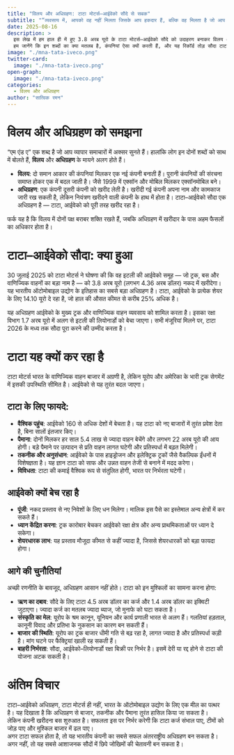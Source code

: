 ```yaml
---
title: "विलय और अधिग्रहण: टाटा मोटर्स–आईवेको सौदे से सबक"
subtitle: "“व्यवसाय में, आपको वह नहीं मिलता जिसके आप हकदार हैं, बल्कि वह मिलता है जो आप तय कर पाते हैं।” — चेस्टर एल. कारास"
date: 2025-08-16
description: >
  इस लेख में हम हाल ही में हुए 3.8 अरब यूरो के टाटा मोटर्स–आईवेको सौदे को उदाहरण बनाकर विलय और अधिग्रहण के बीच का अंतर समझेंगे।
  हम जानेंगे कि इन शब्दों का क्या मतलब है, कंपनियां ऐसा क्यों करती हैं, और यह रिकॉर्ड तोड़ सौदा टाटा मोटर्स के भविष्य को कैसे बदल सकता है।
image: "./mna-tata-iveco.png"
twitter-card:
  image: "./mna-tata-iveco.png"
open-graph:
  image: "./mna-tata-iveco.png"
categories:
  - विलय और अधिग्रहण
author: "सात्विक रमन"
---
```


# विलय और अधिग्रहण को समझना
“एम एंड ए” एक शब्द है जो आप व्यापार समाचारों में अक्सर सुनते हैं। हालांकि लोग इन दोनों शब्दों को साथ में बोलते हैं, **विलय** और **अधिग्रहण** के मायने अलग होते हैं।

* **विलय**: दो समान आकार की कंपनियां मिलकर एक नई कंपनी बनाती हैं। पुरानी कंपनियों की संरचना समाप्त होकर एक में बदल जाती है। जैसे 1999 में एक्सॉन और मोबिल मिलकर एक्सॉनमोबिल बने।
* **अधिग्रहण**: एक कंपनी दूसरी कंपनी को खरीद लेती है। खरीदी गई कंपनी अपना नाम और कामकाज जारी रख सकती है, लेकिन नियंत्रण खरीदने वाली कंपनी के हाथ में होता है। टाटा–आईवेको सौदा एक अधिग्रहण है — टाटा, आईवेको को पूरी तरह खरीद रहा है।

फर्क यह है कि विलय में दोनों पक्ष बराबर शक्ति रखते हैं, जबकि अधिग्रहण में खरीदार के पास अहम फैसलों का अधिकार होता है।

# टाटा–आईवेको सौदा: क्या हुआ
30 जुलाई 2025 को टाटा मोटर्स ने घोषणा की कि वह इटली की आईवेको समूह — जो ट्रक, बस और वाणिज्यिक वाहनों का बड़ा नाम है — को 3.8 अरब यूरो (लगभग 4.36 अरब डॉलर) नकद में खरीदेगा। यह भारतीय ऑटोमोबाइल उद्योग के इतिहास का सबसे बड़ा अधिग्रहण है। टाटा, आईवेको के प्रत्येक शेयर के लिए 14.10 यूरो दे रहा है, जो हाल की औसत कीमत से करीब 25% अधिक है।

यह अधिग्रहण आईवेको के मुख्य ट्रक और वाणिज्यिक वाहन व्यवसाय को शामिल करता है। इसका रक्षा विभाग 1.7 अरब यूरो में अलग से इटली की लियोनार्डो को बेचा जाएगा। सभी मंजूरियां मिलने पर, टाटा 2026 के मध्य तक सौदा पूरा करने की उम्मीद करता है।

# टाटा यह क्यों कर रहा है
टाटा मोटर्स भारत के वाणिज्यिक वाहन बाजार में अग्रणी है, लेकिन यूरोप और अमेरिका के भारी ट्रक सेगमेंट में इसकी उपस्थिति सीमित है। आईवेको से यह तुरंत बदल जाएगा।

## टाटा के लिए फायदे:

* **वैश्विक पहुंच**: आईवेको 160 से अधिक देशों में बेचता है। यह टाटा को नए बाजारों में तुरंत प्रवेश देता है, बिना सालों इंतजार किए।
* **पैमाना**: दोनों मिलकर हर साल 5.4 लाख से ज्यादा वाहन बेचेंगे और लगभग 22 अरब यूरो की आय होगी। बड़े पैमाने पर उत्पादन से प्रति वाहन लागत घटेगी और प्रतिस्पर्धा में बढ़त मिलेगी।
* **तकनीक और अनुसंधान**: आईवेको के पास हाइड्रोजन और इलेक्ट्रिक ट्रकों जैसे वैकल्पिक ईंधनों में विशेषज्ञता है। यह ज्ञान टाटा को साफ और उन्नत वाहन तेजी से बनाने में मदद करेगा।
* **विविधता**: टाटा की कमाई वैश्विक रूप से संतुलित होगी, भारत पर निर्भरता घटेगी।

## आईवेको क्यों बेच रहा है
* **पूंजी**: नकद प्रस्ताव से नए निवेशों के लिए धन मिलेगा। मालिक इस पैसे का इस्तेमाल अन्य क्षेत्रों में कर सकते हैं।
* **ध्यान केंद्रित करना**: ट्रक कारोबार बेचकर आईवेको रक्षा क्षेत्र और अन्य प्राथमिकताओं पर ध्यान दे सकेगा।
* **शेयरधारक लाभ**: यह प्रस्ताव मौजूदा कीमत से कहीं ज्यादा है, जिससे शेयरधारकों को बड़ा फायदा होगा।

## आगे की चुनौतियां
अच्छी रणनीति के बावजूद, अधिग्रहण आसान नहीं होते। टाटा को इन मुश्किलों का सामना करना होगा:

* **ऋण का दबाव**: सौदे के लिए टाटा 4.5 अरब डॉलर का कर्ज और 1.4 अरब डॉलर का इक्विटी जुटाएगा। ज्यादा कर्ज का मतलब ज्यादा ब्याज, जो मुनाफे को घटा सकता है।
* **संस्कृति का मेल**: यूरोप के श्रम कानून, यूनियन और कार्य प्रणाली भारत से अलग हैं। गलतियां हड़ताल, कानूनी विवाद और प्रतिभा के नुकसान का कारण बन सकती हैं।
* **बाजार की स्थिति**: यूरोप का ट्रक बाजार धीमी गति से बढ़ रहा है, लागत ज्यादा है और प्रतिस्पर्धा कड़ी है। मांग घटने पर फैक्ट्रियां खाली रह सकती हैं।
* **बाहरी निर्भरता**: सौदा, आईवेको–लियोनार्डो रक्षा बिक्री पर निर्भर है। इसमें देरी या रद्द होने से टाटा की योजना अटक सकती है।

# अंतिम विचार
टाटा–आईवेको अधिग्रहण, टाटा मोटर्स ही नहीं, भारत के ऑटोमोबाइल उद्योग के लिए एक मील का पत्थर है। यह दिखाता है कि अधिग्रहण से बाजार, तकनीक और पैमाना तुरंत हासिल किया जा सकता है।  
लेकिन कंपनी खरीदना बस शुरुआत है। सफलता इस पर निर्भर करेगी कि टाटा कर्ज संभाल पाए, टीमों को जोड़ पाए और मुश्किल बाजार में ढल पाए।  
अगर टाटा सफल होता है, तो यह भारतीय कंपनी का सबसे सफल अंतरराष्ट्रीय अधिग्रहण बन सकता है। अगर नहीं, तो यह सबसे आशाजनक सौदों में छिपे जोखिमों की चेतावनी बन सकता है।
